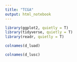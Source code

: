 ```yaml
---
title: "TCGA"
output: html_notebook
---
```

```r
library(ggplot2, quietly = T)
library(tidyverse, quietly = T)
library(readr, quietly = T)
```

```r
colnames(d_luad)
```

```r
colnames(d_lusc)
```

